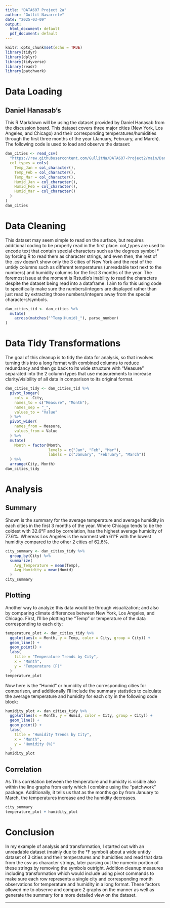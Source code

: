 ```yaml
---
title: "DATA607 Project 2a"
author: "Gullit Navarrete"
date: "2025-03-09"
output:
  html_document: default
  pdf_document: default
---
```


```r
knitr::opts_chunk$set(echo = TRUE)
library(tidyr)
library(dplyr)
library(tidyverse)
library(readr)
library(patchwork)
```

# Data Loading
## Daniel Hanasab's 
This R Markdown will be using the dataset provided by Daniel Hanasab from the discussion board. This dataset covers three major cities (New York, Los Angeles, and Chicago) and their corresponding temperatures/humidities through the first three months of the year (January, February, and March). The following code is used to load and observe the dataset:
```r
dan_cities <- read_csv(
  "https://raw.githubusercontent.com/GullitNa/DATA607-Project2/main/DanielHanasabCities.csv",
  col_types = cols(
    Temp_Jan = col_character(),
    Temp_Feb = col_character(),
    Temp_Mar = col_character(),
    Humid_Jan = col_character(),
    Humid_Feb = col_character(),
    Humid_Mar = col_character()
  )
)
dan_cities
```
# Data Cleaning
This dataset may seem simple to read on the surface, but requires additional coding to be properly read in the first place. col_types are used to encode text that contain special characters such as the degrees symbol ° by forcing R to read them as character strings, and even then, the rest of the .csv doesn't show only the 3 cities of New York and the rest of the untidy columns such as different temperatures (unreadable text next to the numbers) and humidity columns for the first 3 months of the year. The foremost issue at the moment is Rstudio's inability to read the characters despite the dataset being read into a dataframe. I aim to fix this using code to specifically make sure the numbers/integers are displayed rather than just read by extracting those numbers/integers away from the special characters/symbols.

```r
dan_cities_tid <- dan_cities %>%
  mutate(
    across(matches("^Temp|Humid)_"), parse_number)
)
```

# Data Tidy Transformations
The goal of this cleanup is to tidy the data for analysis, so that involves turning this into a long format with combined columns to reduce redundancy and then go back to its wide structure with "Measure" separated into the 2 column types that use measurements to increase clarity/visibility of all data in comparison to its original format. 
```r
dan_cities_tidy <- dan_cities_tid %>%
  pivot_longer(
    cols = -City,
    names_to = c("Measure", "Month"),
    names_sep = "_",
    values_to = "Value"
  ) %>%
  pivot_wider(
    names_from = Measure,
    values_from = Value
  ) %>%
  mutate(
    Month = factor(Month, 
                   levels = c("Jan", "Feb", "Mar"),
                   labels = c("January", "February", "March"))
  ) %>%
  arrange(City, Month)
dan_cities_tidy
```

# Analysis
## Summary
Shown is the summary for the average temperature and average humidity in each cities in the first 3 months of the year. Where Chicago tends to be the coldest with 32.6°F and by correlation, has the highest average humidity of 77.6%. Whereas Los Angeles is the warmest with 61°F with the lowest humidity compared to the other 2 cities of 62.6%. 
```r
city_summary <- dan_cities_tidy %>%
  group_by(City) %>%
  summarize(
    Avg_Temperature = mean(Temp),
    Avg_Humidity = mean(Humid)
  )
city_summary
```
## Plotting
Another way to analyze this data would be through visualization; and also by comparing climate differences between New York, Los Angeles, and Chicago. First, I'll be plotting the "Temp" or temperature of the data corresponding to each city:
```r
temperature_plot <- dan_cities_tidy %>%
  ggplot(aes(x = Month, y = Temp, color = City, group = City)) +
  geom_line() +
  geom_point() +
  labs(
    title = "Temperature Trends by City",
    x = "Month",
    y = "Temperature (F)"
  )
temperature_plot
```

Now here is the "Humid" or humidity of the corresponding cities for comparison, and additionally I'll include the summary statistics to calculate the average temperature and humidity for each city in the following code block:
```r
humidity_plot <- dan_cities_tidy %>%
  ggplot(aes(x = Month, y = Humid, color = City, group = City)) +
  geom_line() +
  geom_point() +
  labs(
    title = "Humidity Trends by City",
    x = "Month",
    y = "Humidity (%)"
  )
humidity_plot
```

## Correlation
As This correlation between the temperature and humidity is visible also within the line graphs from early which I combine using the "patchwork" package. Additionally, it tells us that as the months go by from January to March, the temperatures increase and the humidity decreases.
```r
city_summary
temperature_plot + humidity_plot
```

# Conclusion
In my example of analysis and transformation, I started out with an unreadable dataset (mainly due to the °F symbol) about a wide untidy dataset of 3 cities and their temperatures and humidities and read that data from the csv as character strings, later parsing out the numeric portion of these strings by removing the symbols outright. Addition cleanup measures including transformation which would include using pivot commands to make sure each row represents a single city and corresponding month observations for temperature and humidity in a long format.
These factors allowed me to observe and compare 2 graphs on the manner as well as generate the summary for a more detailed view on the dataset.

* * *
